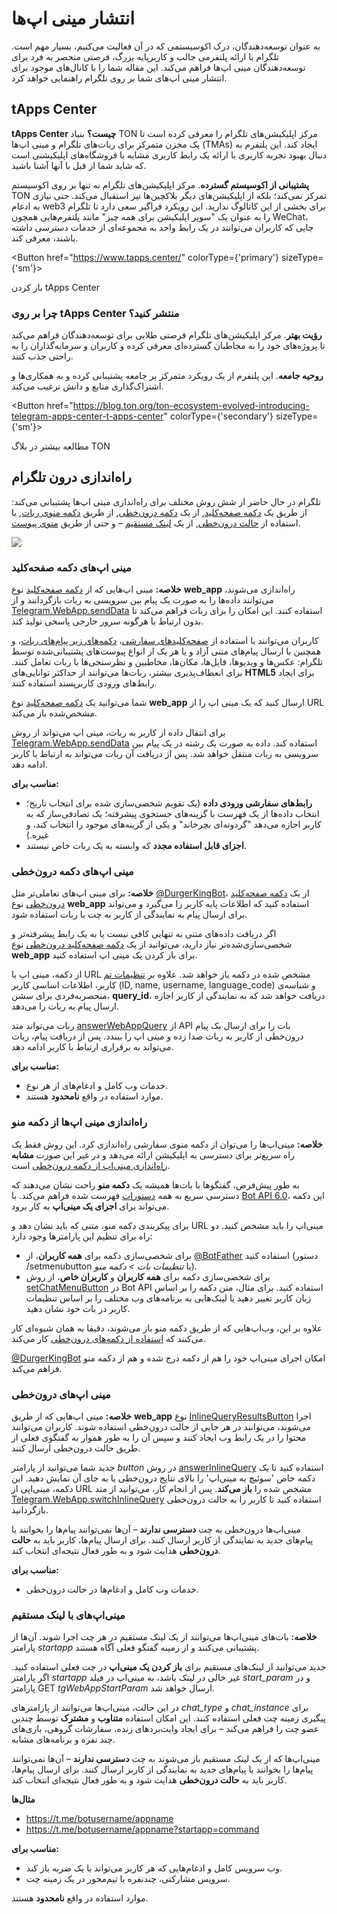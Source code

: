 
# انتشار مینی اپ‌ها

به عنوان توسعه‌دهندگان، درک اکوسیستمی که در آن فعالیت می‌کنیم، بسیار مهم است. تلگرام با ارائه پلتفرمی جالب و کاربرپایه بزرگ، فرصتی منحصر به فرد برای توسعه‌دهندگان مینی اپ‌ها فراهم می‌کند. این مقاله شما را با کانال‌های موجود برای انتشار مینی اپ‌های شما بر روی تلگرام راهنمایی خواهد کرد.

## tApps Center

**tApps Center چیست؟** بنیاد TON مرکز اپلیکیشن‌های تلگرام را معرفی کرده است تا یک مخزن متمرکز برای ربات‌های تلگرام و مینی اپ‌ها (TMAs) ایجاد کند. این پلتفرم به دنبال بهبود تجربه کاربری با ارائه یک رابط کاربری مشابه با فروشگاه‌های اپلیکیشنی است که شاید شما از قبل با آنها آشنا باشید.

**پشتیبانی از اکوسیستم گسترده**. مرکز اپلیکیشن‌های تلگرام نه تنها بر روی اکوسیستم TON تمرکز نمی‌کند؛ بلکه از اپلیکیشن‌های دیگر بلاکچین‌ها نیز استقبال می‌کند. حتی نیازی به ادغام web3 برای بخشی از این کاتالوگ ندارید. این رویکرد فراگیر سعی دارد تا تلگرام را به عنوان یک "سوپر اپلیکیشن برای همه چیز" مانند پلتفرم‌هایی همچون WeChat، جایی که کاربران می‌توانند در یک رابط واحد به مجموعه‌ای از خدمات دسترسی داشته باشند، معرفی کند.

<Button href="https://www.tapps.center/" colorType={'primary'} sizeType={'sm'}>

باز کردن tApps Center

</Button>

### چرا بر روی tApps Center منتشر کنید؟

**رؤیت بهتر**. مرکز اپلیکیشن‌های تلگرام فرصتی طلایی برای توسعه‌دهندگان فراهم می‌کند تا پروژه‌های خود را به مخاطبان گسترده‌ای معرفی کرده و کاربران و سرمایه‌گذاران را به راحتی جذب کنند.

**روحیه جامعه**. این پلتفرم از یک رویکرد متمرکز بر جامعه پشتیبانی کرده و به همکاری‌ها و اشتراک‌گذاری منابع و دانش ترغیب می‌کند.

<Button href="https://blog.ton.org/ton-ecosystem-evolved-introducing-telegram-apps-center-t-apps-center" colorType={'secondary'} sizeType={'sm'}>

مطالعه بیشتر در بلاگ TON

</Button>

## راه‌اندازی درون تلگرام

تلگرام در حال حاضر از شش روش مختلف برای راه‌اندازی مینی اپ‌ها پشتیبانی می‌کند: از طریق یک [دکمه صفحه‌کلید](https://core.telegram.org/bots/webapps#keyboard-button-web-apps), از یک [دکمه درون‌خطی](https://core.telegram.org/bots/webapps#inline-button-web-apps), از طریق [دکمه منوی ربات](https://core.telegram.org/bots/webapps#launching-web-apps-from-the-menu-button), با استفاده از [حالت درون‌خطی](https://core.telegram.org/bots/webapps#inline-mode-web-apps), از یک [لینک مستقیم](https://core.telegram.org/bots/webapps#direct-link-web-apps) – و حتی از طریق [منوی پیوست](https://core.telegram.org/bots/webapps#launching-web-apps-from-the-attachment-menu).

![](/img/docs/telegram-apps/publish-tg-1.jpeg)

### مینی اپ‌های دکمه صفحه‌کلید

**خلاصه:** مینی اپ‌هایی که از [دکمه صفحه‌کلید](https://core.telegram.org/bots/api#keyboardbutton) نوع **web_app** راه‌اندازی می‌شوند، می‌توانند داده‌ها را به صورت یک پیام بین سرویسی به ربات بازگردانند و از [Telegram.WebApp.sendData](https://core.telegram.org/bots/webapps#initializing-web-apps) استفاده کنند. این امکان را برای ربات فراهم می‌کند تا بدون ارتباط با هرگونه سرور خارجی پاسخی تولید کند.

کاربران می‌توانند با استفاده از [صفحه‌کلیدهای سفارشی](https://core.telegram.org/bots#keyboards)، [دکمه‌های زیر پیام‌های ربات](https://core.telegram.org/bots#inline-keyboards-and-on-the-fly-updating)، و همچنین با ارسال پیام‌های متنی آزاد و یا هر یک از انواع پیوست‌های پشتیبانی‌شده توسط تلگرام: عکس‌ها و ویدیوها، فایل‌ها، مکان‌ها، مخاطبین و نظرسنجی‌ها با ربات تعامل کنند. برای انعطاف‌پذیری بیشتر، ربات‌ها می‌توانند از حداکثر توانایی‌های **HTML5** برای ایجاد رابط‌های ورودی کاربرپسند استفاده کنند.

شما می‌توانید یک [دکمه صفحه‌کلید](https://core.telegram.org/bots/api#keyboardbutton) نوع **web_app** ارسال کنید که یک مینی اپ را از URL مشخص‌شده باز می‌کند.

برای انتقال داده از کاربر به ربات، مینی اپ می‌تواند از روش [Telegram.WebApp.sendData](https://core.telegram.org/bots/webapps#initializing-web-apps) استفاده کند. داده به صورت یک رشته در یک پیام بین سرویسی به ربات منتقل خواهد شد. پس از دریافت آن ربات می‌تواند به ارتباط با کاربر ادامه دهد.

**مناسب برای:**

- **رابط‌های سفارشی ورودی داده** (یک تقویم شخصی‌سازی شده برای انتخاب تاریخ؛ انتخاب داده‌ها از یک فهرست با گزینه‌های جستجوی پیشرفته؛ یک تصادفی‌ساز که به کاربر اجازه می‌دهد "گردونه‌ای بچرخاند" و یکی از گزینه‌های موجود را انتخاب کند، و غیره.)
- **اجزای قابل استفاده مجدد** که وابسته به یک ربات خاص نیستند.

### مینی اپ‌های دکمه درون‌خطی

**خلاصه:** برای مینی اپ‌های تعاملی‌تر مثل [@DurgerKingBot](https://t.me/durgerkingbot)، از یک [دکمه صفحه‌کلید درون‌خطی](https://core.telegram.org/bots/api#inlinekeyboardbutton) نوع **web_app** استفاده کنید که اطلاعات پایه کاربر را می‌گیرد و می‌تواند برای ارسال پیام به نمایندگی از کاربر به چت با ربات استفاده شود.

اگر دریافت داده‌های متنی به تنهایی کافی نیست یا به یک رابط پیشرفته‌تر و شخصی‌سازی‌شده‌تر نیاز دارید، می‌توانید از یک [دکمه صفحه‌کلید درون‌خطی](https://core.telegram.org/bots/api#inlinekeyboardbutton) نوع **web_app** برای باز کردن یک مینی اپ استفاده کنید.

از دکمه، مینی اپ با URL مشخص شده در دکمه باز خواهد شد. علاوه بر [تنظیمات تم](https://core.telegram.org/bots/webapps#color-schemes) کاربر، اطلاعات اساسی کاربر (ID, name, username, language_code) و شناسه‌ی منحصربه‌فردی برای سشن، **query_id**، دریافت خواهد شد که به نمایندگی از کاربر اجازه ارسال پیام به ربات را می‌دهد.

ربات می‌تواند متد [answerWebAppQuery](https://core.telegram.org/bots/api#answerwebappquery) از API بات را برای ارسال یک پیام درون‌خطی از کاربر به ربات صدا زده و مینی اپ را ببندد. پس از دریافت پیام، ربات می‌تواند به برقراری ارتباط با کاربر ادامه دهد.

**مناسب برای:**

- خدمات وب کامل و ادغام‌های از هر نوع.
- موارد استفاده در واقع **نامحدود** هستند.

### راه‌اندازی مینی اپ‌ها از دکمه منو

**خلاصه:** مینی‌اپ‌ها را می‌توان از دکمه منوی سفارشی راه‌اندازی کرد. این روش فقط یک راه سریع‌تر برای دسترسی به اپلیکیشن ارائه می‌دهد و در غیر این صورت **مشابه** [راه‌اندازی مینی‌اپ از دکمه درون‌خطی](https://core.telegram.org/bots/webapps#inline-button-web-apps) است.

به طور پیش‌فرض، گفتگوها با بات‌ها همیشه یک **دکمه منو** راحت نشان می‌دهند که دسترسی سریع به همه [دستورات](https://core.telegram.org/bots#commands) فهرست شده فراهم می‌کند. با [Bot API 6.0](https://core.telegram.org/bots/api-changelog#april-16-2022)، این دکمه می‌تواند برای **اجرای یک مینی‌اپ** به کار برود.

برای پیکربندی دکمه منو، متنی که باید نشان دهد و URL مینی‌اپ را باید مشخص کنید. دو راه برای تنظیم این پارامترها وجود دارد:

- برای شخصی‌سازی دکمه برای **همه کاربران**، از [@BotFather](https://t.me/botfather) استفاده کنید (دستور /setmenubutton یا _تنظیمات بات > دکمه منو_).
- برای شخصی‌سازی دکمه برای **همه کاربران** و **کاربران خاص**، از روش [setChatMenuButton](https://core.telegram.org/bots/api#setchatmenubutton) در Bot API استفاده کنید. برای مثال، متن دکمه را بر اساس زبان کاربر تغییر دهید یا لینک‌هایی به برنامه‌های وب مختلف را بر اساس تنظیمات کاربر در بات خود نشان دهید.

علاوه بر این، وب‌اپ‌هایی که از طریق دکمه منو باز می‌شوند، دقیقا به همان شیوه‌ای کار می‌کنند که [استفاده از دکمه‌های درون‌خطی](https://core.telegram.org/bots/webapps#inline-button-web-apps) کار می‌کند.

[@DurgerKingBot](https://t.me/durgerkingbot) امکان اجرای مینی‌اپ خود را هم از دکمه درج شده و هم از دکمه منو فراهم می‌کند.

### مینی اپ‌های درون‌خطی

**خلاصه:** مینی اپ‌هایی که از طریق **web_app** نوع [InlineQueryResultsButton](https://core.telegram.org/bots/api#inlinequeryresultsbutton) اجرا می‌شوند، می‌توانند در هر جایی از حالت درون‌خطی استفاده شوند. کاربران می‌توانند محتوا را در یک رابط وب ایجاد کنند و سپس آن را به طور هموار به گفتگوی فعلی از طریق حالت درون‌خطی ارسال کنند.

جدید شما می‌توانید از پارامتر _button_ در روش [answerInlineQuery](https://core.telegram.org/bots/api#answerinlinequery) استفاده کنید تا یک دکمه خاص 'سوئیچ به مینی‌اپ' را بالای نتایج درون‌خطی یا به جای آن نمایش دهید. این دکمه، مینی‌اپی از URL مشخص شده را **باز می‌کند**. پس از انجام کار، می‌توانید از متد [Telegram.WebApp.switchInlineQuery](https://core.telegram.org/bots/webapps#initializing-web-apps) استفاده کنید تا کاربر را به حالت درون‌خطی بازگردانید.

مینی‌اپ‌ها درون‌خطی به چت **دسترسی ندارند** – آن‌ها نمی‌توانند پیام‌ها را بخوانند یا پیام‌های جدید به نمایندگی از کاربر ارسال کنند. برای ارسال پیام‌ها، کاربر باید به **حالت درون‌خطی** هدایت شود و به طور فعال نتیجه‌ای انتخاب کند.

**مناسب برای:**

- خدمات وب کامل و ادغام‌ها در حالت درون‌خطی.

### مینی‌اپ‌های با لینک مستقیم

**خلاصه:** بات‌های مینی‌اپ‌ها می‌توانند از یک لینک مستقیم در هر چت اجرا شوند. آن‌ها از پارامتر _startapp_ پشتیبانی می‌کنند و از زمینه گفتگو فعلی آگاه هستند.

جدید می‌توانید از لینک‌های مستقیم برای **باز کردن یک مینی‌اپ** در چت فعلی استفاده کنید. اگر پارامتر _startapp_ غیر خالی در لینک باشد، به مینی‌اپ در فیلد _start_param_ و در پارامتر GET _tgWebAppStartParam_ ارسال خواهد شد.

در این حالت، مینی‌اپ‌ها می‌توانند از پارامترهای _chat_type_ و _chat_instance_ برای پیگیری زمینه چت فعلی استفاده کنند. این امکان استفاده **متناوب** و **مشترک** توسط چندین عضو چت را فراهم می‌کند – برای ایجاد وایت‌بردهای زنده، سفارشات گروهی، بازی‌های چند نفره و برنامه‌های مشابه.

مینی‌اپ‌ها که از یک لینک مستقیم باز می‌شوند به چت **دسترسی ندارند** – آن‌ها نمی‌توانند پیام‌ها را بخوانند یا پیام‌های جدید به نمایندگی از کاربر ارسال کنند. برای ارسال پیام‌ها، کاربر باید به **حالت درون‌خطی** هدایت شود و به طور فعال نتیجه‌ای انتخاب کند.

**مثال‌ها**

- https://t.me/botusername/appname
- https://t.me/botusername/appname?startapp=command

**مناسب برای:**

- وب سرویس کامل و ادغام‌هایی که هر کاربر می‌تواند با یک ضربه باز کند.
- سرویس مشارکتی، چندنفره یا تیم‌محور در یک زمینه چت.

موارد استفاده در واقع **نامحدود** هستند.
